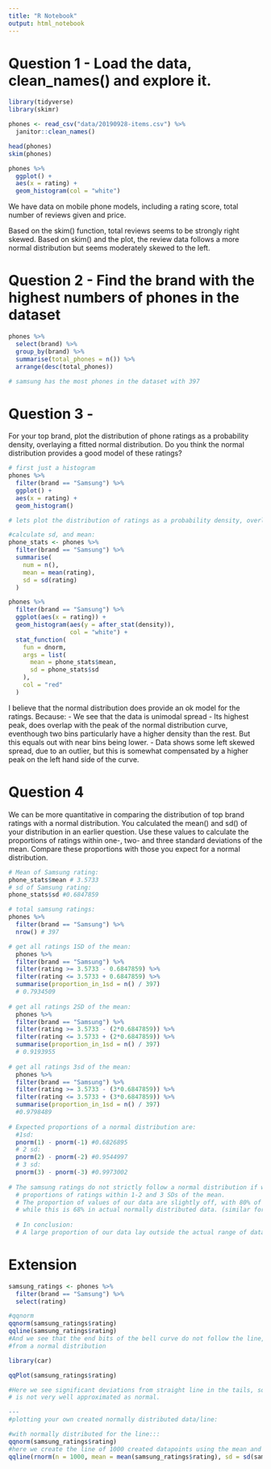 ```yaml
---
title: "R Notebook"
output: html_notebook
---
```


# Question 1 - Load the data, clean_names() and explore it.

```r
library(tidyverse)
library(skimr)

phones <- read_csv("data/20190928-items.csv") %>% 
  janitor::clean_names()

head(phones)
skim(phones)

phones %>% 
  ggplot() +
  aes(x = rating) +
  geom_histogram(col = "white")
```
We have data on mobile phone models, including a rating score, total number of reviews given
and price.

Based on the skim() function, total reviews seems to be strongly right skewed. 
Based on skim() and the plot, the review data follows a more normal distribution but 
seems moderately skewed to the left. 

#  Question 2 - Find the brand with the highest numbers of phones in the dataset
```r
phones %>% 
  select(brand) %>% 
  group_by(brand) %>% 
  summarise(total_phones = n()) %>% 
  arrange(desc(total_phones))

# samsung has the most phones in the dataset with 397
```

# Question 3 - 
For your top brand, plot the distribution of phone ratings as a probability density, 
overlaying a fitted normal distribution. Do you think the normal distribution provides 
a good model of these ratings?

```r
# first just a histogram
phones %>% 
  filter(brand == "Samsung") %>% 
  ggplot() +
  aes(x = rating) +
  geom_histogram()

# lets plot the distribution of ratings as a probability density, overlaying a fitted normal distribution

#calculate sd, and mean:
phone_stats <- phones %>% 
  filter(brand == "Samsung") %>% 
  summarise(
    num = n(),
    mean = mean(rating),
    sd = sd(rating)
  )

phones %>% 
  filter(brand == "Samsung") %>% 
  ggplot(aes(x = rating)) +
  geom_histogram(aes(y = after_stat(density)),
                 col = "white") +
  stat_function(
    fun = dnorm,
    args = list(
      mean = phone_stats$mean,
      sd = phone_stats$sd
    ),
    col = "red"
  )
```
I believe that the normal distribution does provide an ok model for the ratings. Because:
- We see that the data is unimodal spread
- Its highest peak, does overlap with the peak of the normal distribution curve, eventhough 
  two bins particularly have a higher density than the rest. But this equals out with near bins being lower.
- Data shows some left skewed spread, due to an outlier, but this is somewhat compensated by 
  a higher peak on the left hand side of the curve.
  
# Question 4 
We can be more quantitative in comparing the distribution of top brand ratings 
with a normal distribution. You calculated the mean() and sd() of your distribution in 
an earlier question. Use these values to calculate the proportions of ratings 
within one-, two- and three standard deviations of the mean. Compare these proportions 
with those you expect for a normal distribution.

```r
# Mean of Samsung rating:
phone_stats$mean # 3.5733
# sd of Samsung rating:
phone_stats$sd #0.6847859

# total samsung ratings:
phones %>% 
  filter(brand == "Samsung") %>% 
  nrow() # 397

# get all ratings 1SD of the mean:
  phones %>% 
  filter(brand == "Samsung") %>% 
  filter(rating >= 3.5733 - 0.6847859) %>% 
  filter(rating <= 3.5733 + 0.6847859) %>% 
  summarise(proportion_in_1sd = n() / 397)
  # 0.7934509	
  
# get all ratings 2SD of the mean:
  phones %>% 
  filter(brand == "Samsung") %>% 
  filter(rating >= 3.5733 - (2*0.6847859)) %>% 
  filter(rating <= 3.5733 + (2*0.6847859)) %>% 
  summarise(proportion_in_1sd = n() / 397)
  # 0.9193955	
  
# get all ratings 3sd of the mean:
  phones %>% 
  filter(brand == "Samsung") %>% 
  filter(rating >= 3.5733 - (3*0.6847859)) %>% 
  filter(rating <= 3.5733 + (3*0.6847859)) %>% 
  summarise(proportion_in_1sd = n() / 397)
  #0.9798489	
  
# Expected proportions of a normal distribution are:
  #1sd:
  pnorm(1) - pnorm(-1) #0.6826895
  # 2 sd:
  pnorm(2) - pnorm(-2) #0.9544997
  # 3 sd:
  pnorm(3) - pnorm(-3) #0.9973002
  
# The samsung ratings do not strictly follow a normal distribution if we look at the 
  # proportions of ratings within 1-2 and 3 SDs of the mean. 
  # The proportion of values of our data are slightly off, with 80% of the data within the first SD of the mean
  # while this is 68% in actual normally distributed data. (similar for 2SD and 3 SD). 
  
  # In conclusion:
  # A large proportion of our data lay outside the actual range of data with a normal distribution!
```

# Extension
```r
samsung_ratings <- phones %>%
  filter(brand == "Samsung") %>%
  select(rating)

#qqnorm
qqnorm(samsung_ratings$rating)
qqline(samsung_ratings$rating)
#And we see that the end bits of the bell curve do not follow the line, and therefore deviate 
#from a normal distribution

library(car)

qqPlot(samsung_ratings$rating)

#Here we see significant deviations from straight line in the tails, so the data 
# is not very well approximated as normal.

---
#plotting your own created normally distributed data/line:

#with normally distributed for the line:::
qqnorm(samsung_ratings$rating)
#here we create the line of 1000 created datapoints using the mean and sd of the samsung phones
qqline(rnorm(n = 1000, mean = mean(samsung_ratings$rating), sd = sd(samsung_ratings$rating)))


```

